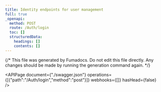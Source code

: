 ```yaml
---
title: Identity endpoints for user management
full: true
_openapi:
  method: POST
  route: /Auth/login
  toc: []
  structuredData:
    headings: []
    contents: []
---
```


{/* This file was generated by Fumadocs.
Do not edit this file directly. Any changes should be made by running the generation command again. */}

<APIPage document={"./swagger.json"} operations={[{"path":"/Auth/login","method":"post"}]} webhooks={[]} hasHead={false} />